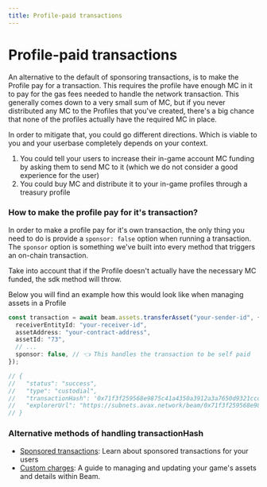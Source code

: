 ```yaml
---
title: Profile-paid transactions
---
```


# Profile-paid transactions

An alternative to the default of sponsoring transactions, is to make the Profile pay for a transaction. This requires the profile have enough MC in it to pay for the gas fees needed to handle the network transaction. This generally comes down to a very small sum of MC, but if you never distributed any MC to the Profiles that you've created, there's a big chance that none of the profiles actually have the required MC in place.

In order to mitigate that, you could go different directions. Which is viable to you and your userbase completely depends on your context.

1. You could tell your users to increase their in-game account MC funding by asking them to send MC to it (which we do not consider a good experience for the user)
2. You could buy MC and distribute it to your in-game profiles through a treasury profile

### How to make the profile pay for it's transaction?

In order to make a profile pay for it's own transaction, the only thing you need to do is provide a `sponsor: false` option when running a transaction. The `sponsor` option is something we've built into every method that triggers an on-chain transaction.

Take into account that if the Profile doesn't actually have the necessary MC funded, the sdk method will throw.

Below you will find an example how this would look like when managing assets in a Profile

```typescript
const transaction = await beam.assets.transferAsset("your-sender-id", {
  receiverEntityId: "your-receiver-id",
  assetAddress: "your-contract-address",
  assetId: "73",
  // ...
  sponsor: false, // 👈 This handles the transaction to be self paid
});

// {
//   "status": "success",
//   "type": "custodial",
//   "transactionHash": '0x71f3f259568e9875c41a4350a3912a3a7650d9321ccd1d57641241128b4e504f',
//   "explorerUrl": "https://subnets.avax.network/beam/0x71f3f259568e9875c41a4350a3912a3a7650d9321ccd1d57641241128b4e504f"
// }
```

### Alternative methods of handling transactionHash

- [Sponsored transactions](/service/transactions/sponsored-transactions): Learn about sponsored transactions for your users
- [Custom charges](/service/transactions/custom-charges): A guide to managing and updating your game's assets and details within Beam.
